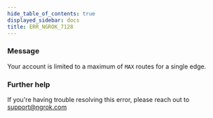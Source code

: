```yaml
---
hide_table_of_contents: true
displayed_sidebar: docs
title: ERR_NGROK_7128
---
```


### Message

Your account is limited to a maximum of `MAX` routes for a single edge.

<ErrorDetails />

### Further help

If you're having trouble resolving this error, please reach out to [support@ngrok.com](mailto:support@ngrok.com?subject=Help%20with%20ERR_NGROK_7128)
